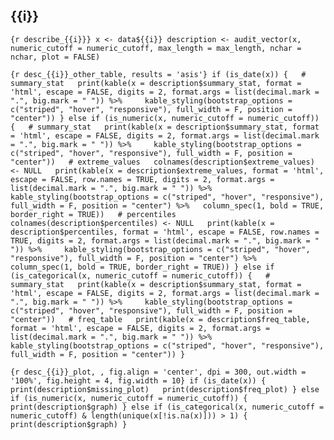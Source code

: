 
## {{i}}

```{r describe_{{i}}}
x <- data${{i}}
description <- audit_vector(x, numeric_cutoff = numeric_cutoff, max_length = max_length, nchar = nchar, plot = FALSE)
```

```{r desc_{{i}}_other_table, results = 'asis'}
if (is_date(x)) {
  # summary_stat
  print(kable(x = description$summary_stat, format = 'html', escape = FALSE, digits = 2, format.args = list(decimal.mark = ".", big.mark = " ")) %>%
    kable_styling(bootstrap_options = c("striped", "hover", "responsive"), full_width = F, position = "center"))
} else if (is_numeric(x, numeric_cutoff = numeric_cutoff)) {
  # summary_stat
  print(kable(x = description$summary_stat, format = 'html', escape = FALSE, digits = 2, format.args = list(decimal.mark = ".", big.mark = " ")) %>%
    kable_styling(bootstrap_options = c("striped", "hover", "responsive"), full_width = F, position = "center"))
  # extreme_values
  colnames(description$extreme_values) <- NULL
  print(kable(x = description$extreme_values, format = 'html', escape = FALSE, row.names = TRUE, digits = 2, format.args = list(decimal.mark = ".", big.mark = " ")) %>%
    kable_styling(bootstrap_options = c("striped", "hover", "responsive"), full_width = F, position = "center") %>%
  column_spec(1, bold = TRUE, border_right = TRUE))
  # percentiles
  colnames(description$percentiles) <- NULL
  print(kable(x = description$percentiles, format = 'html', escape = FALSE, row.names = TRUE, digits = 2, format.args = list(decimal.mark = ".", big.mark = " ")) %>%
    kable_styling(bootstrap_options = c("striped", "hover", "responsive"), full_width = F, position = "center") %>%
  column_spec(1, bold = TRUE, border_right = TRUE))
} else if (is_categorical(x, numeric_cutoff = numeric_cutoff)) {
  # summary_stat
  print(kable(x = description$summary_stat, format = 'html', escape = FALSE, digits = 2, format.args = list(decimal.mark = ".", big.mark = " ")) %>%
    kable_styling(bootstrap_options = c("striped", "hover", "responsive"), full_width = F, position = "center"))
  # freq_table
  print(kable(x = description$freq_table, format = 'html', escape = FALSE, digits = 2, format.args = list(decimal.mark = ".", big.mark = " ")) %>%
    kable_styling(bootstrap_options = c("striped", "hover", "responsive"), full_width = F, position = "center"))
}
```


```{r desc_{{i}}_plot, , fig.align = 'center', dpi = 300, out.width = '100%', fig.height = 4, fig.width = 10}
if (is_date(x)) {
  print(description$missing_plot)
  print(description$freq_plot)
} else if (is_numeric(x, numeric_cutoff = numeric_cutoff)) {
  print(description$graph)
} else if (is_categorical(x, numeric_cutoff = numeric_cutoff) & length(unique(x[!is.na(x)])) > 1) {
  print(description$graph)
}
```